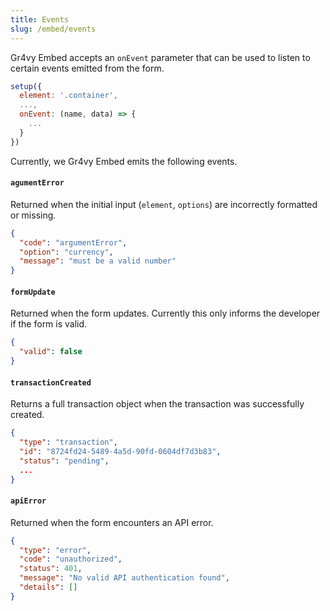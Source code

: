 ```yaml
---
title: Events
slug: /embed/events
---
```


Gr4vy Embed accepts an `onEvent` parameter that can be used to listen to certain
events emitted from the form.

```js
setup({
  element: '.container',
  ...,
  onEvent: (name, data) => {
    ...
  }
})
```

Currently, we Gr4vy Embed emits the following events.

#### `agumentError`

Returned when the initial input (`element`, `options`) are incorrectly formatted
or missing.

```json
{
  "code": "argumentError",
  "option": "currency",
  "message": "must be a valid number"
}
```

#### `formUpdate`

Returned when the form updates. Currently this only informs the developer if the
form is valid.

```json
{
  "valid": false
}
```

#### `transactionCreated`

Returns a full transaction object when the transaction was successfully created.

```json
{
  "type": "transaction",
  "id": "8724fd24-5489-4a5d-90fd-0604df7d3b83",
  "status": "pending",
  ...
}
```

#### `apiError`

Returned when the form encounters an API error.

```json
{
  "type": "error",
  "code": "unauthorized",
  "status": 401,
  "message": "No valid API authentication found",
  "details": []
}
```
